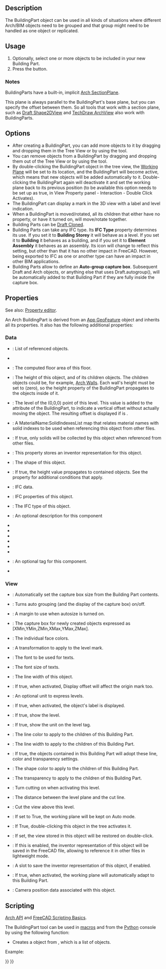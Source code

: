 <languages/>
<translate>

<!--T:16-->
{{Docnav
|
|
|[[Arch_Workbench|Arch]]
|IconL=
|IconR=
|IconC=Workbench_Arch.svg
}}

<!--T:98-->
{{VeryImportantMessage|THIS COMMAND IS OBSOLETE<br>
It is not available in {{VersionPlus|1.0}}.<br>The BuildingPart object however is not obsolete, the [[Arch_Building|Arch Building]] and [[Arch_Floor|Arch Floor]] commands are used to create it instead.}}

<!--T:1-->
{{GuiCommand
|Name=Arch BuildingPart
|MenuLocation=Arch → BuildingPart, 3D/BIM → Level
|Workbenches=[[Arch_Workbench|Arch]]
|Version=0.18
|SeeAlso=[[Arch_Building|Arch Building]], [[Arch_Site|Arch Site]]
}}

==Description== <!--T:2-->

<!--T:3-->
The BuildingPart object can be used in all kinds of situations where different Arch/BIM objects need to be grouped and that group might need to be handled as one object or replicated.

==Usage== <!--T:4-->

<!--T:5-->
# Optionally, select one or more objects to be included in your new Building Part.
# Press the {{Button|[[Image:Arch BuildingPart.svg|16px]] [[Arch_BuildingPart|Arch BuildingPart]]}} button.

=== Notes === <!--T:20-->

<!--T:21-->
BuildingParts have a built-in, implicit [[Arch_SectionPlane|Arch SectionPlane]].

<!--T:22-->
This plane is always parallel to the BuildingPart's base plane, but you can specify the offset between them. So all tools that work with a section plane, such as [[Draft_Shape2DView|Draft Shape2DView]] and [[TechDraw_ArchView|TechDraw ArchView]] also work with BuildingParts.

==Options== <!--T:6-->

<!--T:7-->
* After creating a BuildingPart, you can add more objects to it by dragging and dropping them in the Tree View or by using the {{Button|[[Image:Arch Add.svg|16px]] [[Arch_Add|Arch Add]]}} tool.
* You can remove objects from a BuildingPart by dragging and dropping them out of the Tree View or by using the {{Button|[[Image:Arch Remove.svg|16px]] [[Arch_Remove|Arch Remove]]}} tool.
* By double-clicking the BuildingPart object in the tree view, the [[Draft_SelectPlane|Working Plane]] will be set to its location, and the BuildingPart will become active, which means that new objects will be added automatically to it. Double-clicking the BuildingPart again will deactivate it and set the working plane back to its previous position (to be available this option needs to be set up as true, in View Property panel - Interaction - Double Click Activates).
* The BuildingPart can display a mark in the 3D view with a label and level indication.
* When a BuildingPart is moved/rotated, all its children that either have no {{PropertyData|Move With Host}} property, or have it turned on, will move/rotate together.
* Building Parts can be [[Draft Clone|Draft Clone]]d.
* Building Parts can take any IFC type. Its '''IFC Type''' property determines its use. If you set it to '''Building Storey''' it will behave as a level. If you set it to '''Building''' it behaves as a building, and if you set it to '''Element Assembly''' it behaves as an assembly. Its icon will change to reflect this setting, but other than that it has no other impact in FreeCAD. However, being exported to IFC as one or another type can have an impact in other BIM applications.
* Building Parts allow to define an '''Auto-group capture box'''. Subsequent Draft and Arch objects, or anything else that uses Draft.autogroup(), will be automatically added to that Building Part if they are fully inside the capture box. {{Version|0.20}}

==Properties== <!--T:8-->

<!--T:23-->
See also: [[Property_editor|Property editor]].

<!--T:24-->
An Arch BuildingPart is derived from an [[App_GeoFeature|App GeoFeature]] object and inherits all its properties. It also has the following additional properties:

===Data=== <!--T:25-->

<!--T:26-->
{{TitleProperty|Base}}

<!--T:89-->
* {{PropertyData|Group|LinkList}}: List of referenced objects.
* {{PropertyData|_ Group Touched|Bool|Hidden}}

<!--T:29-->
{{TitleProperty|Building Part}}

<!--T:90-->
* {{PropertyData|Area|Area}}: The computed floor area of this floor.
* {{PropertyData|Height|Length}}: The height of this object, and of its children objects. The children objects could be, for example, [[Arch Wall|Arch Walls]]. Each wall's height must be set to {{incode|0}} (zero), so the height property of the BuildingPart propagates to the objects inside of it.
* {{PropertyData|Level Offset|Length}}: The level of the (0,0,0) point of this level. This value is added to the {{incode|Placement.Base.z}} attribute of the BuildingPart, to indicate a vertical offset without actually moving the object. The resulting offset is displayed if {{PropertyView|Show Level}} is {{TRUE}}.
* {{PropertyData|Materials Table|Map|Hidden}}: A MaterialName:SolidIndexesList map that relates material names with solid indexes to be used when referencing this object from other files.
* {{PropertyData|Only Solids|Bool}}: If true, only solids will be collected by this object when referenced from other files.
* {{PropertyData|Saved Inventor|FileIncluded|Hidden}}: This property stores an inventor representation for this object.
* {{PropertyData|Shape|PartShape|Hidden}}: The shape of this object.

<!--T:37-->
{{TitleProperty|Children}}

<!--T:38-->
* {{PropertyData|Height Propagate|Bool}}: If true, the height value propagates to contained objects. See the {{PropertyData|Height}} property for additional conditions that apply.

<!--T:39-->
{{TitleProperty|IFC}}

<!--T:91-->
* {{PropertyData|Ifc Data|Map|Hidden}}: IFC data.
* {{PropertyData|Ifc Properties|Map|Hidden}}: IFC properties of this object.
* {{PropertyData|Ifc Type|Enumeration}}: The IFC type of this object.

<!--T:43-->
{{TitleProperty|IFC Attributes}}

<!--T:92-->
* {{PropertyData|Description|String}}: An optional description for this component
* {{PropertyData|Global Id|String}}
* {{PropertyData|Object Type|String}}
* {{PropertyData|Overall Height|Length}}
* {{PropertyData|Overall Width|Length}}
* {{PropertyData|Partitioning Type|Enumeration}}
* {{PropertyData|Predefined Type|Enumeration}}
* {{PropertyData|Tag|String}}: An optional tag for this component.
* {{PropertyData|User Defined Partitioning Type|String}}

===View=== <!--T:53-->

<!--T:54-->
{{TitleProperty|Auto Group}}

<!--T:93-->
* {{PropertyView|Autogroup Autosize|Bool}}: Automatically set the capture box size from the Building Part contents. {{Version|0.20}}
* {{PropertyView|Autogroup Box|Bool}}: Turns auto grouping (and the display of the capture box) on/off. {{Version|0.20}}
* {{PropertyView|Autogroup Margin|Length}}: A margin to use when autosize is turned on. {{Version|0.20}}
* {{PropertyView|Autogroup Size|IntegerList}}: The capture box for newly created objects expressed as [XMin,YMin,ZMin,XMax,YMax,ZMax]. {{Version|0.20}}

<!--T:59-->
{{TitleProperty|Building Part}}

<!--T:94-->
* {{PropertyView|Diffuse Color|ColorList|Hidden}}: The individual face colors.
* {{PropertyView|Display Offset|Placement}}: A transformation to apply to the level mark.
* {{PropertyView|Font Name|Font}}: The font to be used for texts.
* {{PropertyView|Font Size|Length}}: The font size of texts.
* {{PropertyView|Line Width|Float}}: The line width of this object.
* {{PropertyView|Origin Offset|Bool}}: If true, when activated, Display offset will affect the origin mark too.
* {{PropertyView|Override Unit|String}}: An optional unit to express levels.
* {{PropertyView|Show Label|Bool}}: If true, when activated, the object's label is displayed.
* {{PropertyView|Show Level|Bool}}: If true, show the level.
* {{PropertyView|Show Unit|Bool}}: If true, show the unit on the level tag.

<!--T:70-->
{{TitleProperty|Children}}

<!--T:95-->
* {{PropertyView|Children Line Color|Color}}: The line color to apply to the children of this Building Part.
* {{PropertyView|Children Line Width|Float}}: The line width to apply to the children of this Building Part.
* {{PropertyView|Children Override|Bool}}: If true, the objects contained in this Building Part will adopt these line, color and transparency settings.
* {{PropertyView|Children Shape Color|Color}}: The shape color to apply to the children of this Building Part.
* {{PropertyView|Children Transparency|Percent}}: The transparency to apply to the children of this Building Part.

<!--T:76-->
{{TitleProperty|Clip}}

<!--T:96-->
* {{PropertyView|Auto Cut View|Bool}}: Turn cutting on when activating this level.
* {{PropertyView|Cut Margin|Length}}: The distance between the level plane and the cut line.
* {{PropertyView|Cut View|Bool}}: Cut the view above this level.

<!--T:80-->
{{TitleProperty|Interactions}}

<!--T:97-->
* {{PropertyView|Auto Working Plane|Bool}}: If set to True, the working plane will be kept on Auto mode.
* {{PropertyView|Double Click Activates|Bool}}: If True, double-clicking this object in the tree activates it.
* {{PropertyView|Restore View|Bool}}: If set, the view stored in this object will be restored on double-click.
* {{PropertyView|Save Inventor|Bool}}: If this is enabled, the inventor representation of this object will be saved in the FreeCAD file, allowing to reference it in other files in lightweight mode.
* {{PropertyView|Saved Inventor|FileIncluded|Hidden}}: A slot to save the inventor representation of this object, if enabled.
* {{PropertyView|Set Working Plane|Bool}}: If true, when activated, the working plane will automatically adapt to this Building Part.
* {{PropertyView|View Data|FloatList|Hidden}}: Camera position data associated with this object.

==Scripting== <!--T:88-->

<!--T:10-->
{{Emphasis|See also:}} [[Arch_API|Arch API]] and [[FreeCAD_Scripting_Basics|FreeCAD Scripting Basics]].

<!--T:11-->
The BuildingPart tool can be used in [[Macros|macros]] and from the [[Python|Python]] console by using the following function:

</translate>
{{Code|code=
BuildingPart = makeBuildingPart(objectslist=None)
}}
<translate>

<!--T:12-->
* Creates a {{incode|BuildingPart}} object from {{incode|objectslist}}, which is a list of objects.

<!--T:13-->
Example:
</translate>
{{Code|code=
import FreeCAD, Draft, Arch

p1 = FreeCAD.Vector(0, 0, 0)
p2 = FreeCAD.Vector(2000, 0, 0)
baseline = Draft.makeLine(p1, p2)
baseline2 = Draft.makeLine(p1, -1*p2)

Wall1 = Arch.makeWall(baseline, length=None, width=150, height=2000)
Wall2 = Arch.makeWall(baseline2, length=None, width=150, height=1800)
FreeCAD.ActiveDocument.recompute()

BuildingPart = Arch.makeBuildingPart([Wall1, Wall2])

Floor = Arch.makeFloor([BuildingPart])
Building = Arch.makeBuilding([Floor])
Site = Arch.makeSite(Building)
FreeCAD.ActiveDocument.recompute()
}}
<translate>


<!--T:14-->
{{Docnav
|
|
|[[Arch_Workbench|Arch]]
|IconL=
|IconR=
|IconC=Workbench_Arch.svg
}}

</translate>
{{BIM_Tools_navi{{#translation:}}}}
{{Userdocnavi{{#translation:}}}}